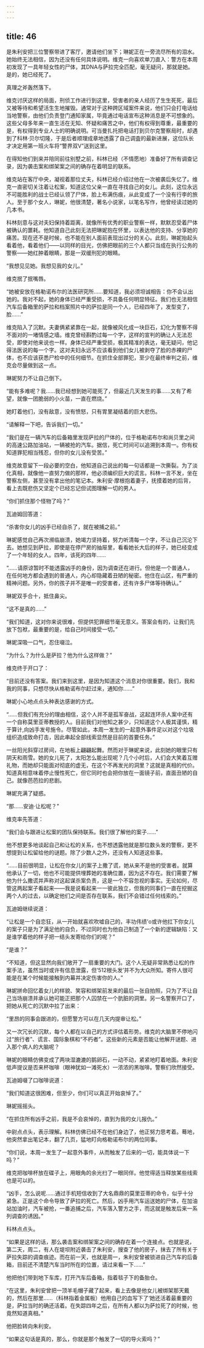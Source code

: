 ```yaml
---
---
---
```

title: 46
---







是朱利安把三位警察带进了客厅，邀请他们坐下；琳妮正在一旁流尽所有的泪水。她始终无法相信，因为还没有任何具体说明。维克一向喜欢单刀直入：警方在本周初发现了一具年轻女性的尸体，其DNA与萨拉完全匹配，毫无疑问，那就是她。是的，她已经死了。

真理之斧轰然落下。

维克讨厌这样的局面，刑侦工作进行到这里，受害者的亲人经历了生生死死，最后又被等待和希望活生生地摧毁。通常对于这种跨区域案件来说，他们只会打电话给当地警察，由他们负责登门通知家属，毕竟通过电话宣布这种消息是不可想象的。这些父母多年来一直生活在无知、怀疑和痛苦之中，他们有权得到尊重，最重要的是，有权得到专业人士的明确说明。可当曼扎托把电话打到贝尔克警察局时，却遇到了科林·贝尔切隆，于是后者顺理成章地透露了自己调査的最新进展，这位队长才决定用第一班火车将“警界双V”送到这里。

在得知他们到来并陪同前往别墅之前，科林已经（不情愿地）准备好了所有调查记录，因为袭击案和绑架案之间的确存在着明显的联系。

维克站在客厅中央，凝视着那位丈夫，科林已经介绍过他在一次被袭后失忆了。维克一直密切关注着让松案，知道这位父亲一直在寻找自己的女儿。此刻，这位永远不可能胜利的战士已经认领了尸体，脸上布满伤痕，从此变成了一个没有行李的旅人。至于那个女人，琳妮，他很清楚，著名小说家，以笔名写作，他曾经读过她的几本书。

科林刻意与这对夫妇保持着距离，就像所有优秀的职业警察一样，默默忍受着尸体被确认的噩耗。他知道自己此刻无法把琳妮抱在怀里，以表达他的支持、分享她的痛苦。现在还不是时候，也不能在别人面前表现出过分的关心。此刻，琳妮抬起头看着他，看着他们——以同样的目光，仿佛把眼前的三个人都只当成在执行公务的警察——她红肿着眼睛，那是一双缓刑犯的眼睛。

“我想见见她。我想见我的女儿。”

维克抿了抿嘴唇。

“她被安放在格勒诺布尔的法医研究所……要知道，我必须坦诚相告：你不会认出她的。我对不起，她的身体已经严重受损，不具备任何明显特征。我们也无法相信汽车后备箱里的萨拉和档案照片中的萨拉是同一个人，已经四年了，发型变了，脸……”

维克陷入了沉默。夫妻俩紧紧靠在一起，就像被风化成一块巨石，幻化为警察不得不面对的一堵情感之墙。维克曾经斟酌过每一个字，这样的宣判的确让人无法忍受，即使对他来说也一样。身体已经严重受损，极其精准的表达，毫无疑问，他记得法医说的每一个字。这对夫妇永远不应该看到他们女儿被剥夺了脸的赤裸的尸体，也不应该获悉尸检中的任何细节。在抓住全部罪犯，至少在最终审判之前，维克会尽量做到这一点。

琳妮努力不让自己倒下。

“能有多难呢？我……我已经想到她可能死了，但最近几天发生的事……又有了希望，就像一团脆弱的小火苗，一直在燃烧。”

她盯着他们，没有敌意，没有愤怒，只有胃里凝结着的巨大悲伤。

“请解释一下吧，告诉我们一切。”

“我们是在一辆汽车的后备箱里发现萨拉的尸体的，位于格勒诺布尔和尚贝里之间的高速公路加油站，一辆被抢的汽车。据信，死亡时间可以追溯到本周一。你有权知道罪犯相当残忍，但你的女儿没有受苦。”

维克故意留下一段必要的空白，他知道自己说出的每一句话都是一次撕裂。为了淡化真相，就像他一直努力做的那样，他必须编织巨大的谎言。科林一言不发，坐在警察左侧，甚至没有拿出他的笔记本。朱利安·摩根抱着妻子，抚摸着她的后背，看上去既悲伤又坚定个已经忘记但试图理解一切的男人。

“你们抓住那个怪物了吗？”

瓦迪姆回答道：

“杀害你女儿的凶手已经自杀了，就在被捕之前。”

琳妮感觉自己再次濒临崩溃，她竭力坚持着，努力听清每一个字，不让自己沉沦下去。她想见到萨拉，即使是在停尸房的抽屉里，看看她长大后的样子，她已经变成了一个年轻的女人。四年，该死的四年……

“……请原谅暂时不能透露凶手的身份，因为调查还在进行。但他是一个普通人，在任何地方都会遇到的普通人，内心却隐藏着丑陋的秘密。他住在山区，有严重的精神问题。另外，你的孩子并不是唯一的受害者，还有许多尸体等待确认。”

琳妮双手合十，抵住鼻尖。

“这不是真的……”

“我们知道，这对你来说很难，但提供犯罪细节毫无意义。答案会有的，让我们先放下包袱，最重要的是，给自己时间接受一切。”

琳妮深吸一口气，忍住啜泣。

“为什么？为什么是萨拉？他为什么这样做？”

维克终于开口了：

“目前还没有答案。我们来到这里，是因为知道这个消息对你很重要。我们，我和我的同事，只想尽快从格勒诺布尔赶过来，通知你……”

琳妮小心地点点头种表达感谢的方式。

“……但我们有充分的理由相信，这个人并不是孤军奋战，这起连环杀人案中还有一个自称莫里亚蒂教授的人。目前我们对他知之甚少，只知道这个人极其谨慎，精于算计,向凶手发号施令。尽管如此，本周一发生的一起意外事件足以对这个垃圾组织造成致命打击，因此串起全部线索显然是目前的首要任务。”

一丝阳光斜穿过房间，在地板上翩翩起舞。然而对于琳妮来说，此刻她的眼里只有阴天和雨雪。她的女儿死了，太阳怎么能出现呢？几个小时后，人们会大笑着互赠礼物，而她却只能面对彻底的虚无，在这个不再发光的洞里？这就是真相的代价。知道真相意味着停止慢性死亡，但它同时也会把你放在一面镜子前，直面丑陋的自己。就像芭芭拉的悲剧。

琳妮充满了疑惑。

“那……安迪·让松呢？”

维克率先答道：

“我们会与跟进让松案的团队保持联系。我们很了解他的案子……”

他不想更多地谈起自己和让松的关系，也不想透露他就是那位数头发的警察，更不想提到让松留给他的谜题。除了少数人之外，还没有人知道这些事。

“……目前很明显，让松在你女儿的案子上撒了谎，她从来不是他的受害者。就算他承认了一切，他也不可能提供埋葬她的准确位置，因为这不存在。我们需要了解他为什么撒谎并声称对这起谋杀案负责，这是一个不容忽视的事实。无论如何，尽管这两起案子看起来——我是说看起来一一彼此独立，但我的同事们一直在挖掘这两个人的过去，以确定他们之间是否存在联系，我们不会错过任何线索的。”

瓦迪姆继续说道：

“让松是一个自恋狂，从一开始就喜欢吹嘘自己的，丰功伟绩'o或许他扛下你女儿的案子只是为了满足他的自负，不过同时也为他自己制造了一个新的逻辑缺陷：又是谁学着他的样子把一结头发寄给你们的呢？”

“是谁？”

“不知道，但这显然向我们敞开了一扇重要的大门。这个人无疑非常熟悉让松的作案手法，虽然当时或许有信息泄露，但’512根头发’并不为大众所知。寄件人很可能是在某个时候能接触到内幕并决定伤害你的人。”

琳妮拼命回忆着女儿的样貌、笑容和绑架前发来的最后一张自拍照，只为了不让自己当场崩溃并承认她可能正把那个人囚禁在一个肮脏的洞里。另一名警察开口了，把她从死亡的沉默中拉了出来：

“里昂的同事会跟进的，但愿警方可以在几天内提审让松。”

又一次冗长的沉默，每个人都在以自己的方式评估着形势。维克的大脑里不停地闪过“旅行者”、谎言、国际象棋和“不朽者”。这些新的元素是否能让他解开谜题、进入那个病人的大脑呢？

琳妮的眼睛仿佛变成了两块湿漉漉的鹅卵石，一动不动，紧紧地盯着地面。朱利安低声提议是否来杯咖啡（眼神犹如一滩死水）一浓浓的黑咖啡。警察们欣然接受。

瓦迪姆啜了口咖啡说道：

“我们知道这很困难，但至少，你们可以真正开始哀悼了。”

琳妮摇摇头。

“在抓住所有凶手之前，我是不会哀悼的，直到为我的女儿报仇。”

中尉点点头，表示理解。科林仿佛已经不在他们身边了，他正努力思考着。蓦地，他突然拿出笔记本，翻了几页，猛地盯向格勒诺布尔的两位同事。

“你们说，本周一发生了一起意外事件，从而触发了后来的一切，能具体说一下吗？”

维克把咖啡杯放在碟子上，用眼角的余光扫了一眼同伴。他觉得适当释放某些线索也是可以的。

“凶手，怎么说呢……通过手机短信收到了大名鼎鼎的莫里亚蒂的命令，似乎十分紧急。正是这个命令导致了萨拉的死亡。然后，凶手用汽车运送她的尸体，在加油站加油时，汽车被抢，一番追捕之后，汽车落入警方之手，而这就是触发后来一系列调查的诱因。”

科林点点头。

“如果是这样的话，那么袭击案和绑架案之间的确存在着一个连接点。也就是说，第二天，周二，有人在堤坝附近袭击了朱利安，搜查了他的房子，抹去了所有关于萨拉失踪的调查痕迹。而在前一天，也就是周一，朱利安曾被锁进自己汽车的后备箱，目前还不清楚汽车当时所在的位置，请过来看一下……”

他把他们带到地下车库，打开汽车后备箱，指着毯子下的备胎仓。

“在这里，朱利安曾把一顶羊毛帽子藏了起来，看上去像是他女儿被绑架那天戴的，然后在那里……（科林指着金属板）他用自己的血写下了‘她还活着最重要的是，萨拉当时的确还活着。在失踪四年之后，在所有人都以为萨拉死了的时候，他竟然知道真相。”

他把脸转向朱利安。

“如果这句话是真的，那么，你就是那个触发了一切的导火索吗？”